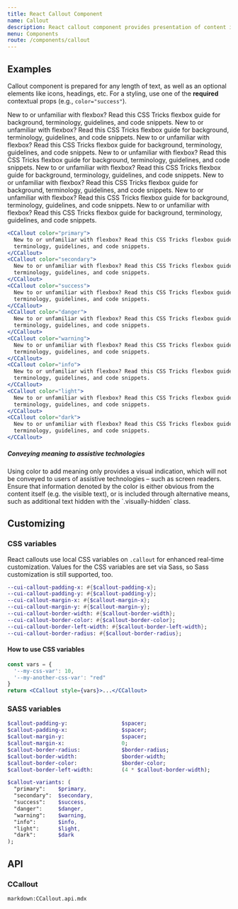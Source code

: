 ```yaml
---
title: React Callout Component
name: Callout
description: React callout component provides presentation of content in a visually distinct manner. Includes a heading, icon and typically text-based content.
menu: Components
route: /components/callout
---
```



## Examples

Callout component is prepared for any length of text, as well as an optional elements like icons, headings, etc. For a styling, use one of the **required** contextual props (e.g., `color="success"`).

<Example>
  <CCallout color="primary">
    New to or unfamiliar with flexbox? Read this CSS Tricks flexbox guide for background,
    terminology, guidelines, and code snippets.
  </CCallout>
  <CCallout color="secondary">
    New to or unfamiliar with flexbox? Read this CSS Tricks flexbox guide for background,
    terminology, guidelines, and code snippets.
  </CCallout>
  <CCallout color="success">
    New to or unfamiliar with flexbox? Read this CSS Tricks flexbox guide for background,
    terminology, guidelines, and code snippets.
  </CCallout>
  <CCallout color="danger">
    New to or unfamiliar with flexbox? Read this CSS Tricks flexbox guide for background,
    terminology, guidelines, and code snippets.
  </CCallout>
  <CCallout color="warning">
    New to or unfamiliar with flexbox? Read this CSS Tricks flexbox guide for background,
    terminology, guidelines, and code snippets.
  </CCallout>
  <CCallout color="info">
    New to or unfamiliar with flexbox? Read this CSS Tricks flexbox guide for background,
    terminology, guidelines, and code snippets.
  </CCallout>
  <CCallout color="light">
    New to or unfamiliar with flexbox? Read this CSS Tricks flexbox guide for background,
    terminology, guidelines, and code snippets.
  </CCallout>
  <CCallout color="dark">
    New to or unfamiliar with flexbox? Read this CSS Tricks flexbox guide for background,
    terminology, guidelines, and code snippets.
  </CCallout>
</Example>

```jsx
<CCallout color="primary">
  New to or unfamiliar with flexbox? Read this CSS Tricks flexbox guide for background,
  terminology, guidelines, and code snippets.
</CCallout>
<CCallout color="secondary">
  New to or unfamiliar with flexbox? Read this CSS Tricks flexbox guide for background,
  terminology, guidelines, and code snippets.
</CCallout>
<CCallout color="success">
  New to or unfamiliar with flexbox? Read this CSS Tricks flexbox guide for background,
  terminology, guidelines, and code snippets.
</CCallout>
<CCallout color="danger">
  New to or unfamiliar with flexbox? Read this CSS Tricks flexbox guide for background,
  terminology, guidelines, and code snippets.
</CCallout>
<CCallout color="warning">
  New to or unfamiliar with flexbox? Read this CSS Tricks flexbox guide for background,
  terminology, guidelines, and code snippets.
</CCallout>
<CCallout color="info">
  New to or unfamiliar with flexbox? Read this CSS Tricks flexbox guide for background,
  terminology, guidelines, and code snippets.
</CCallout>
<CCallout color="light">
  New to or unfamiliar with flexbox? Read this CSS Tricks flexbox guide for background,
  terminology, guidelines, and code snippets.
</CCallout>
<CCallout color="dark">
  New to or unfamiliar with flexbox? Read this CSS Tricks flexbox guide for background,
  terminology, guidelines, and code snippets.
</CCallout>
```

<CCallout color="info">
  <h5>Conveying meaning to assistive technologies</h5>
  <p>
    Using color to add meaning only provides a visual indication, which will not be conveyed to
    users of assistive technologies – such as screen readers. Ensure that information denoted by the
    color is either obvious from the content itself (e.g. the visible text), or is included through
    alternative means, such as additional text hidden with the `.visually-hidden` class.
  </p>
</CCallout>

## Customizing

### CSS variables

React callouts use local CSS variables on `.callout` for enhanced real-time customization. Values for the CSS variables are set via Sass, so Sass customization is still supported, too.

```sass
--cui-callout-padding-x: #{$callout-padding-x};
--cui-callout-padding-y: #{$callout-padding-y};
--cui-callout-margin-x: #{$callout-margin-x};
--cui-callout-margin-y: #{$callout-margin-y};
--cui-callout-border-width: #{$callout-border-width};
--cui-callout-border-color: #{$callout-border-color};
--cui-callout-border-left-width: #{$callout-border-left-width};
--cui-callout-border-radius: #{$callout-border-radius};
```

#### How to use CSS variables

```jsx
const vars = { 
  '--my-css-var': 10,
  '--my-another-css-var': "red" 
}
return <CCallout style={vars}>...</CCallout>
```

### SASS variables

```sass
$callout-padding-y:                 $spacer;
$callout-padding-x:                 $spacer;
$callout-margin-y:                  $spacer;
$callout-margin-x:                  0;
$callout-border-radius:             $border-radius;
$callout-border-width:              $border-width;
$callout-border-color:              $border-color;
$callout-border-left-width:         (4 * $callout-border-width);

$callout-variants: (
  "primary":    $primary,
  "secondary":  $secondary,
  "success":    $success,
  "danger":     $danger,
  "warning":    $warning,
  "info":       $info,
  "light":      $light,
  "dark":       $dark
);
```


## API

### CCallout

`markdown:CCallout.api.mdx`
